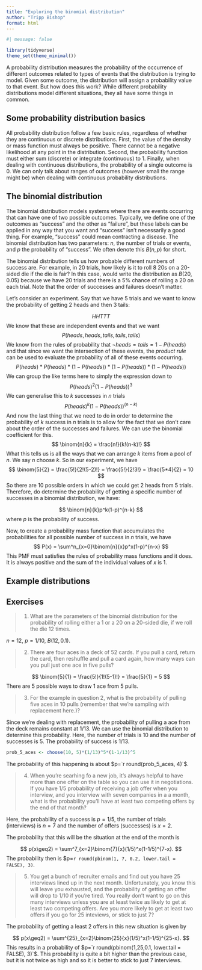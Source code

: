 ---
title: "Exploring the binomial distribution"
author: "Tripp Bishop"
format: html
---

```{r}
#| message: false

library(tidyverse)
theme_set(theme_minimal())
```


A probability distribution measures the probability of the occurrence of different outcomes related to types of events that the distribution is trying to model. Given some outcome, the distribution will assign a probability value to that event. But how does this work? While different probability distributions model different situations, they all have some things in common.

## Some probability distribution basics
All probability distribution follow a few basic rules, regardless of whether they are continuous or discrete distributions. First, the value of the density or mass function must always be positive. There cannot be a negative likelihood at any point in the distribution. Second, the probability function must either sum (discrete) or integrate (continuous) to 1. Finally, when dealing with continuous distributions, the probability of a single outcome is 0. We can only talk about ranges of outcomes (however small the range might be) when dealing with continuous probability distributions.

## The binomial distribution
The binomial distribution models systems where there are events occurring that can have one of two possible outcomes. Typically, we define one of the outcomes as "success" and the other as "failure", but these labels can be applied in any way that you want and "success" isn't necessarily a good thing. For example, "success" could mean contracting a disease. The binomial distribution has two parameters: $n$, the number of trials or events, and $p$ the probability of "success". We often denote this $B(n,p)$ for short. 

The binomial distribution tells us how probable different numbers of success are. For example, in 20 trials, how likely is it to roll 8 20s on a 20-sided die if the die is fair? In this case,  would write the distribution as $B(20, 0.05)$ because we have 20 trials and there is a 5% chance of rolling a 20 on each trial. Note that the order of successes and failures doesn't matter.

Let's consider an experiment. Say that we have 5 trials and we want to know the probability of getting 2 heads and then 3 tails:

$$
HHTTT
$$
We know that these are independent events and that we want 
$$
P(heads, heads, tails, tails, tails)
$$
We know from the rules of probability that $\neg heads = tails = 1 - P(heads)$ and that since we want the intersection of these events, the *product rule* can be used to evaluate the probability of all of these events occurring.
$$
P(heads)*P(heads)*(1 - P(heads))*(1 - P(heads))*(1 - P(heads))
$$
We can group the like terms here to simply the expression down to
$$
P(heads)^2(1-P(heads))^3
$$
We can generalise this to $k$ successes in $n$ trials 
$$
P(heads)^k(1-P(heads))^{(n-k)}
$$
And now the last thing that we need to do in order to determine the probability of $k$ success in $n$ trials is to allow for the fact that we don't care about the order of the successes and failures. We can use the binomial coefficient for this.
$$
\binom{n}{k} = \frac{n!}{k!(n-k)!}
$$
What this tells us is all the ways that we can arrange $k$ items from a pool of $n$. We say $n$ choose $k$. So in our experiment, we have
$$
\binom{5}{2} = \frac{5!}{2!(5-2)!} = \frac{5!}{2!3!} = \frac{5*4}{2} = 10
$$
So there are 10 possible orders in which we could get 2 heads from 5 trials. Therefore, do determine the probability of getting a specific number of successes in a binomial distribution, we have:

$$
\binom{n}{k}p^k(1-p)^{n-k}
$$
where $p$ is the probability of success.

Now, to create a probability mass function that accumulates the probabilities for all possible number of success in $n$ trials, we have
$$
P(x) = \sum^n_{x=0}\binom{n}{x}p^x(1-p)^{n-x}
$$
This PMF must satisfies the rules of probability mass functions and it does. It is always positive and the sum of the individual values of $x$ is 1.

## Example distributions


## Exercises

> 1. What are the parameters of the binomial distribution for the probability of rolling either a 1 or a 20 on a 20-sided die, if we roll the die 12 times.

$n=12$, $p=1/10$, $B(12, 0.1)$.

> 2. There are four aces in a deck of 52 cards. If you pull a card, return the card, then reshuffle and pull a card again, how many ways can you pull just one ace in five pulls?

$$
\binom{5}{1} = \frac{5!}{1!(5-1)!} = \frac{5}{1} = 5
$$
There are 5 possible ways to draw 1 ace from 5 pulls.

> 3. For the example in question 2, what is the probability of pulling five aces in 10 pulls (remember that we're sampling with replacement here.)?

Since we're dealing with replacement, the probability of pulling a ace from the deck remains constant at 1/13. We can use the binomial distribution to determine this probability. Here, the number of trials is 10 and the number of successes is 5. The probability of success is 1/13.

```{r}
prob_5_aces <- choose(10, 5)*(1/13)^5*(1-1/13)^5
```

The probability of this happening is about $p=`r round(prob_5_aces, 4)`$.

> 4. When you're searhing fo a new job, it's always helpful to have more than one offer on the table so you can use it in negotiations. If you have 1/5 probability of receiving a job offer when you interview, and you interview with seven companies in a a month, what is the probability you'll have at least two competing offers by the end of that month?

Here, the probability of a success is $p=1/5$, the number of trials (interviews) is $n=7$ and the number of offers (successes) is $x=2$.

The probability that this will be the situation at the end of the month is

$$
p(x\geq2) = \sum^7_{x=2}\binom{7}{x}(1/5)^x(1-1/5)^{7-x}.
$$
The probability then is $p=`r round(pbinom(1, 7, 0.2, lower.tail = FALSE), 3)`.

> 5. You get a bunch of recruiter emails and find out you have 25 interviews lined up in the next month. Unfortunately, you know this will leave you exhausted, and the probability of getting an offer will drop to 1/10 if you're tired. You really don't want to go on this many interviews unless you are at least twice as likely to get at least two competing offers. Are you more likely to get at least two offers if you go for 25 inteviews, or stick to just 7?

The probability of getting a least 2 offers in this new situation is given by


$$
p(x\geq2) = \sum^{25}_{x=2}\binom{25}{x}(1/5)^x(1-1/5)^{25-x}.
$$
This results in a probability of $p=`r round(pbinom(1,25,0.1, lower.tail = FALSE), 3)`$. This probability is quite a bit higher than the previous case, but it is not twice as high and so it is better to stick to just 7 interviews.

